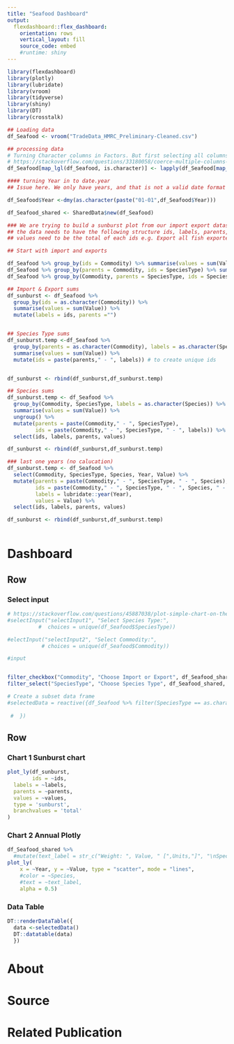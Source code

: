 ```yaml
---
title: "Seafood Dashboard"
output: 
  flexdashboard::flex_dashboard:
    orientation: rows
    vertical_layout: fill
    source_code: embed
    #runtime: shiny
---
```


```r
library(flexdashboard)
library(plotly)
library(lubridate)
library(vroom)
library(tidyverse)
library(shiny)
library(DT)
library(crosstalk)
```

```r
## Loading data
df_Seafood <- vroom("TradeData_HMRC_Preliminary-Cleaned.csv")

## processing data
# Turning Character columns in Factors. But first selecting all columns of class = Character
# https://stackoverflow.com/questions/33180058/coerce-multiple-columns-to-factors-at-once
df_Seafood[map_lgl(df_Seafood, is.character)] <- lapply(df_Seafood[map_lgl(df_Seafood, is.character)], factor)

#### turning Year in to date.year
## Issue here. We only have years, and that is not a valid date format for plotting. But, since the values are annual sum. But, for plotting it looks better using the 1st of Jan. If we would use e.g. the 31.12.2019, it would look like the data is for 2020 :( 

df_Seafood$Year <-dmy(as.character(paste("01-01",df_Seafood$Year)))

df_Seafood_shared <- SharedData$new(df_Seafood)

```

```r
### We are trying to build a sunburst plot from our import export dataset
## the data needs to have the following structure ids, labels, parents, values
## values need to be the total of each ids e.g. Export all fish exported

## Start with import and exports

df_Seafood %>% group_by(ids = Commodity) %>% summarise(values = sum(Value))
df_Seafood %>% group_by(parents = Commodity, ids = SpeciesType) %>% summarise(values = sum(Value))
df_Seafood %>% group_by(Commodity, parents = SpeciesType, ids = Species) %>% summarise(values = sum(Value))

## Import & Export sums
df_sunburst <- df_Seafood %>% 
  group_by(ids = as.character(Commodity)) %>% 
  summarise(values = sum(Value)) %>% 
  mutate(labels = ids, parents ="")


## Species Type sums
df_sunburst.temp <-df_Seafood %>% 
  group_by(parents = as.character(Commodity), labels = as.character(SpeciesType)) %>% 
  summarise(values = sum(Value)) %>% 
  mutate(ids = paste(parents," - ", labels)) # to create unique ids


df_sunburst <- rbind(df_sunburst,df_sunburst.temp)

## Species sums
df_sunburst.temp <- df_Seafood %>% 
  group_by(Commodity, SpeciesType, labels = as.character(Species)) %>% 
  summarise(values = sum(Value)) %>% 
  ungroup() %>% 
  mutate(parents = paste(Commodity," - ", SpeciesType),
         ids = paste(Commodity," - ", SpeciesType, " - ", labels)) %>% 
  select(ids, labels, parents, values)

df_sunburst <- rbind(df_sunburst,df_sunburst.temp)

### last one years (no calucation)
df_sunburst.temp <- df_Seafood %>% 
  select(Commodity, SpeciesType, Species, Year, Value) %>% 
  mutate(parents = paste(Commodity," - ", SpeciesType, " - ", Species),
         ids = paste(Commodity," - ", SpeciesType, " - ", Species, " - ", Year),
         labels = lubridate::year(Year),
         values = Value) %>% 
  select(ids, labels, parents, values)

df_sunburst <- rbind(df_sunburst,df_sunburst.temp)



```


Dashboard
=======================================================================

## Row {.sidebar}

### Select input

```r

# https://stackoverflow.com/questions/45887038/plot-simple-chart-on-the-basis-of-data-subset-in-flexdashboard
#selectInput("selectInput1", "Select Species Type:", 
          #  choices = unique(df_Seafood$SpeciesType))

#electInput("selectInput2", "Select Commodity:", 
           # choices = unique(df_Seafood$Commodity))

#input


filter_checkbox("Commodity", "Choose Import or Export", df_Seafood_shared, ~Commodity)
filter_select("SpeciesType", "Choose Species Type", df_Seafood_shared, ~SpeciesType)
```

```r
# Create a subset data frame 
#selectedData = reactive({df_Seafood %>% filter(SpeciesType == as.character(input$selectInput1), Commodity == as.character(input$selectInput2)) 
  
 #  })
```


## Row {.tabset .tabset-fade}

### Chart 1 Sunburst chart

```r
plot_ly(df_sunburst,
        ids = ~ids,
  labels = ~labels,
  parents = ~parents,
  values = ~values,
  type = 'sunburst',
  branchvalues = 'total'
)

```

### Chart 2 Annual Plotly

```r
df_Seafood_shared %>%
  #mutate(text_label = str_c("Weight: ", Value, " [",Units,"]", "\nSpecies: ", Species, ", ", SpeciesType)) %>% 
plot_ly(
    x = ~Year, y = ~Value, type = "scatter", mode = "lines",
    #color = ~Species, 
    #text = ~text_label,
    alpha = 0.5)
```


### Data Table

```r

DT::renderDataTable({
  data <-selectedData()
  DT::datatable(data)
  })

```


About
=======================================================================

Source
=======================================================================

Related Publication
=======================================================================